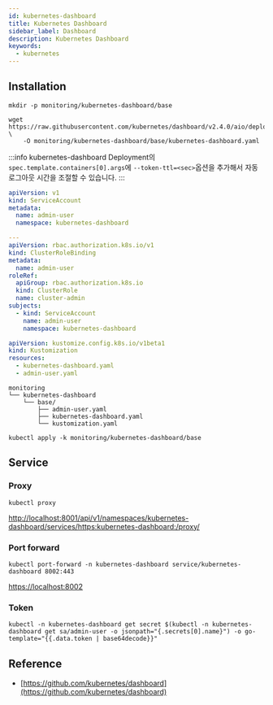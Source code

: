 ```yaml
---
id: kubernetes-dashboard
title: Kubernetes Dashboard
sidebar_label: Dashboard
description: Kubernetes Dashboard
keywords:
  - kubernetes
---
```


## Installation

```shell
mkdir -p monitoring/kubernetes-dashboard/base
```

```shell
wget https://raw.githubusercontent.com/kubernetes/dashboard/v2.4.0/aio/deploy/recommended.yaml \
    -O monitoring/kubernetes-dashboard/base/kubernetes-dashboard.yaml
```

:::info
kubernetes-dashboard Deployment의 `spec.template.containers[0].args`에 `--token-ttl=<sec>`옵션을 추가해서 자동 로그아웃 시간을 조절할 수 있습니다.
:::

```yaml title="monitoring/kubernetes-dashboard/base/admin-user.yaml"
apiVersion: v1
kind: ServiceAccount
metadata:
  name: admin-user
  namespace: kubernetes-dashboard

---
apiVersion: rbac.authorization.k8s.io/v1
kind: ClusterRoleBinding
metadata:
  name: admin-user
roleRef:
  apiGroup: rbac.authorization.k8s.io
  kind: ClusterRole
  name: cluster-admin
subjects:
  - kind: ServiceAccount
    name: admin-user
    namespace: kubernetes-dashboard
```

```yaml title="monitoring/kubernetes-dashboard/base/kustomization.yaml"
apiVersion: kustomize.config.k8s.io/v1beta1
kind: Kustomization
resources:
  - kubernetes-dashboard.yaml
  - admin-user.yaml
```

```shell
monitoring
└── kubernetes-dashboard
    └── base/
        ├── admin-user.yaml
        ├── kubernetes-dashboard.yaml
        └── kustomization.yaml
```

```shell
kubectl apply -k monitoring/kubernetes-dashboard/base
```

## Service

### Proxy

```shell
kubectl proxy
```

[http://localhost:8001/api/v1/namespaces/kubernetes-dashboard/services/https:kubernetes-dashboard:/proxy/](http://localhost:8001/api/v1/namespaces/kubernetes-dashboard/services/https:kubernetes-dashboard:/proxy/)

### Port forward

```shell
kubectl port-forward -n kubernetes-dashboard service/kubernetes-dashboard 8002:443
```

[https://localhost:8002](https://localhost:8002)

### Token

```shell
kubectl -n kubernetes-dashboard get secret $(kubectl -n kubernetes-dashboard get sa/admin-user -o jsonpath="{.secrets[0].name}") -o go-template="{{.data.token | base64decode}}"
```

## Reference

- [https://github.com/kubernetes/dashboard](https://github.com/kubernetes/dashboard)
